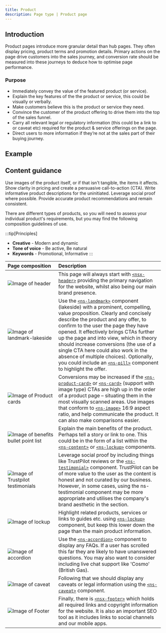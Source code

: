 ```yaml
---
title: Product
description: Page type | Product page
---
```


## Introduction

Product pages introduce more granular detail than hub pages. They often display pricing, product terms and promotion details. Primary actions on the page drive customers into the sales journey, and conversion rate should be measured into these journeys to deduce how to optimise page performance.

### Purpose

- Immediately convey the value of the featured product (or service).
- Explain the key features of the the product or service, this could be visually or verbally.
- Make customers believe this is the product or service they need.
- Convince the customer of the product offering to drive them into the top of the sales funnel.
- Carry all relevant legal or regulatory information (this could be a link to or caveat etc) required for the product & service offerings on the page.
- Direct users to more information if they’re not at the sales part of their buying journey.

## Example
<PageViewer />

## Content guidance

Use images of the product itself, or if that isn't tangible, the items it affects. Show clarity in pricing and create a persuasive call-to-action (CTA). Write informative product descriptions for the uninitiated. Leverage social proof where possible. Provide accurate product recommendations and remain consistent. 

There are different types of products, so you will need to assess your individual product's requirements, but you may find the following composition guidelines of use.

:::tip[Principles]
- **Creative** - Modern and dynamic
- **Tone of voice** - Be active, Be natural
- **Keywords** - Promotional, Informative
:::

| Page&nbsp;composition | Description |
| :--- | :--- |
| ![Image of header](../../../assets/page-types/product/header.webp) | This page will always start with [`<nsx-header>`](/components/nsx-header) providing the primary navigation for the website, whilst also being our main brand presence. |
| ![Image of landmark-lakeside](../../../assets/page-types/product/landmark.webp) | Use the [`<ns-landmark>`](/components/ns-landmark) component (lakeside) with a prominent, compelling, value proposition. Clearly and concisely describe the product and any offer, to confirm to the user the page they have opened. It effectively brings CTAs further up the page and into view, which in theory should increase conversions (the use of a single CTA here could also work in the absence of multiple choices). Optionally, you could include an [`<ns-pill>`](/components/ns-pill) component to highlight the offer.|
| ![Image of Product cards](../../../assets/page-types/product/product-card.webp) | Conversions may be increased if the [`<ns-product-card>`](/components/ns-pill) or [`<ns-card>`](/components/ns-card) (support with image type) CTAs are high up in the order of a product page – situating them in the most visually scanned areas. Use images that conform to [`<ns-image>`](/components/ns-image) 16:9 aspect ratio, and help communicate the product. It can also make comparisons easier. |
| ![Image of benefits bullet point list](../../../assets/page-types/product/content.webp) | Explain the main benefits of the product. Perhaps tell a story or link to one. This could be in the form of a list within the [`<ns-content>`](/components/ns-content) or [`<ns-lockup>`](/components/ns-lockup) components.  |
| ![Image of Trustpilot testimonials](../../../assets/page-types/product/testimonial.webp) | Leverage social proof by including things like TrustPilot reviews or the [`<ns-testimonial>`](/components/ns-testimonial) component. TrustPilot can be of more value to the user as the content is honest and not curated by our business. However, in some cases, using the ns-testimonial component may be more appropriate and utilises the company's brand aesthetic in the section. |
| ![Image of lockup](../../../assets/page-types/product/lockup.webp) | Highlight related products, services or links to guides etc. using [`<ns-lockup>`](/components/ns-lockup) component, but keep this lower down the page than the main product information. |
| ![Image of accordion](../../../assets/page-types/product/accordion.webp) | Use the [`<ns-accordion>`](/components/ns-accordion) component to display any FAQs. If a user has scrolled this far they are likely to have unanswered questions. You may also want to consider including live chat support like 'Cosmo' (British Gas). |
| ![Image of caveat](../../../assets/page-types/product/caveat.webp) | Following that we should display any caveats or legal information using the [`<ns-caveat>`](/components/ns-caveat) component.  |
| ![Image of Footer](../../../assets/page-types/product/footer.webp) | Finally, there is [`<nsx-footer>`](/components/nsx-footer) which holds all required links and copyright information for the website. It is also an important SEO tool as it includes links to social channels and our mobile apps. |
